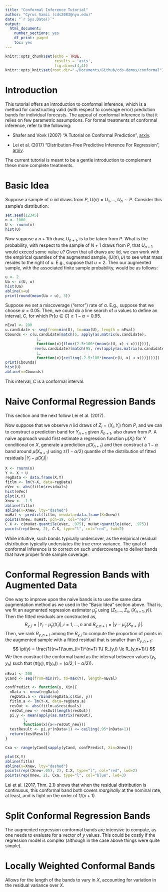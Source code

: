 ```yaml
---
title: "Conformal Inference Tutorial"
author: "Cyrus Samii (cds2083@nyu.edu)"
date: "`r Sys.Date()`"
output: 
  html_document:
    number_sections: yes
    df_print: paged
    toc: yes
---
```


```r
knitr::opts_chunk$set(echo = TRUE, 
                      results = 'asis',
                      fig.dim=c(4,4)) 
knitr::opts_knit$set(root.dir="~/Documents/Github/cds-demos/conformal")
```

# Introduction

This tutorial offers an introduction to conformal inference, which is a method for constructing valid (with respect to coverage error) prediction bands for individual forecasts.  The appeal of conformal inference is that it relies on few parametric assumptions.  For formal treatments of conformal inference, refer to the following:

- Shafer and Vovk (2007) "A Tutorial on Conformal Prediction", [arxiv](https://arxiv.org/abs/0706.3188).

- Lei et al. (2017) "Distribution-Free Predictive Inference For Regression", [arxiv](https://arxiv.org/abs/1604.04173).

The current tutorial is meant to be a gentle introduction to complement these more complete treatments.

# Basic Idea

Suppose a sample of $n$ iid draws from $P$, $U(n) = U_1,...,U_n \sim P$. Consider this sample's distribution:
```r
set.seed(12345)
n <- 1000
U <- rnorm(n)
hist(U)
```

Now suppose a $n+1$th draw, $U_{n+1}$, is to be taken from $P$.  What is the probability, with respect to the sample of $N+1$ draws from $P$, that $U_{n+1}$ would exceed some value $u$? Given that all draws are iid, we can work with the empirical quantiles of the augmented sample, $(U(n), u)$ to see what mass resides to the right of $u$.  E.g., suppose that $u = 2$. Then our augmented sample, with the associated finite sample probability, would be as follows: 
```r
u <- 2
Ua <- c(U, u)
hist(Ua)
abline(v=u)
print(round(mean(Ua > u), 3))
```

Suppose we set a miscoverage ("error") rate of $\alpha$.  E.g., suppose that we choose $\alpha = 0.05$.  Then, we could do a line search of $u$ values to define an interval, $C$, for which $\text{Pr}[u \in C] \ge 1-\alpha = 0.95$.

```r
nEval <- 200
u.candidate <- seq(from=min(U), to=max(U), length = nEval)
Cbounds <- c(u.candidate[match(5, apply(as.matrix(u.candidate),
              1,
              function(x){floor(2.5+100*(mean(c(U, x) < x)))}))],
             rev(u.candidate)[match(95, rev(apply(as.matrix(u.candidate),
              1,
              function(x){ceiling(-2.5+100*(mean(c(U, x) < x)))})))])
print(Cbounds)
hist(U)
abline(v=Cbounds)
```

This interval, $C$ is a conformal interval.  

# Naive Conformal Regression Bands

This section and the next follow Lei et al. (2017).

Now suppose that we observe $n$ iid draws of $Z_i = (X_i, Y_i)$ from $P$, and we can to construct a prediction band for $Y_{n+1}$ given $X_{n+1}$, also drawn from $P$.  A naive approach would first estimate a regression function $\mu(X_i)$ for $Y$ conditional on $X$, generate a prediction $\widehat{\mu}(X_{n+1})$ and then construct a $1-\alpha$ band around $\widehat{\mu}(X_{n+1})$ using $\pm(1-\alpha/2)$ quantile of the distribution of fitted residuals $|Y_i - \widehat{\mu}(X_i)|$:

```r
X <- rnorm(n)
Y <- X + U
regData <- data.frame(X,Y)
fitlm <- lm(Y~X, data=regData)
eVec <- abs(fitlm$residuals)
hist(eVec)
plot(X,Y)
Xnew <- -1.5
abline(fitlm)
abline(v=Xnew, lty="dashed")
muHat <- predict(fitlm, newdata=data.frame(X=Xnew))
points(Xnew, muHat, pch=19, col="red")
C.X <- c(muHat-quantile(eVec, .975), muHat+quantile(eVec, .975))
points(rep(Xnew, 2), C.X, type="l", col="red", lwd=2)
```

While intuitive, such bands typically undercover, as the empirical residual distribution typically understates the true error variance.  The goal of conformal inference is to correct on such undercoverage to deliver bands that have proper finite sample coverage.

# Conformal Regression Bands with Augmented Data

One way to improve upon the naive bands is to use the same data augmentation method as we used in the "Basic Idea" section above. That is, we fit an augmented regression estimator $\widehat{\mu}_y$ using $(Z_1,...,Z_n, (X_{n+1}, y))$.  Then the fitted residuals are constructed as,
$$
R_{y,i} = |Y_i - \widehat{\mu}_y(X_i)|, i=1,...,n \text{ and } R_{y,n+1} = |y-\widehat{\mu}_y(X_{n+1})|.
$$
Then, we rank $R_{y,n+1}$ among the $R_{y,i}$ to compute the proportion of points in the augmented sample with a fitted residual that is smaller than $R_{y,n+1}$:
$$
\pi(y) = \frac{1}{n+1}\sum_{i=1}^{n+1} 1\{ R_{y,i} \le R_{y,n+1}\}
$$
We then construct the conformal band as the interval between values $(y_l, y_h)$ such that $(\pi(y_l), \pi(y_h)) = (\alpha/2, 1-\alpha/2))$.
```r
nEval <- 200
yCand <- seq(from=min(Y), to=max(Y), length=nEval)

confPredict <- function(y, Xin){
  nData <- nrow(regData)  
  regData.a <- rbind(regData,c(Xin, y))
  fitlm.a <- lm(Y~X, data=regData.a)
  resOut <- abs(fitlm.a$residuals)
  resOut_new <- resOut[length(resOut)]
  pi.y <- mean(apply(as.matrix(resOut),
        1,
        function(x){x<=resOut_new}))
  testResult <- pi.y*(nData+1) <= ceiling(.95*(nData+1))
  return(testResult)
}

Cxa <- range(yCand[sapply(yCand, confPredict, Xin=Xnew)])

plot(X,Y)
abline(fitlm)
abline(v=Xnew, lty="dashed")
points(rep((Xnew+.05), 2), C.X, type="l", col="red", lwd=2)
points(rep(Xnew, 2), Cxa, type="l", col="blue", lwd=3)
```

Lei et al. (2017, Thm. 2.1) shows that when the residual distribution is continuous, this conformal band both covers *marginally* at the nominal rate, at least, and is tight on the order of $1/(n+1)$.

# Split Conformal Regression Bands

The augmented regression conformal bands are intensive to compute, as one needs to evaluate for a vector of $y$ values.  This could be costly if the regression model is complex (although in the case above things were quite simple).

# Locally Weighted Conformal Bands

Allows for the length of the bands to vary in $X$, accounting for variation in the residual variance over $X$.

